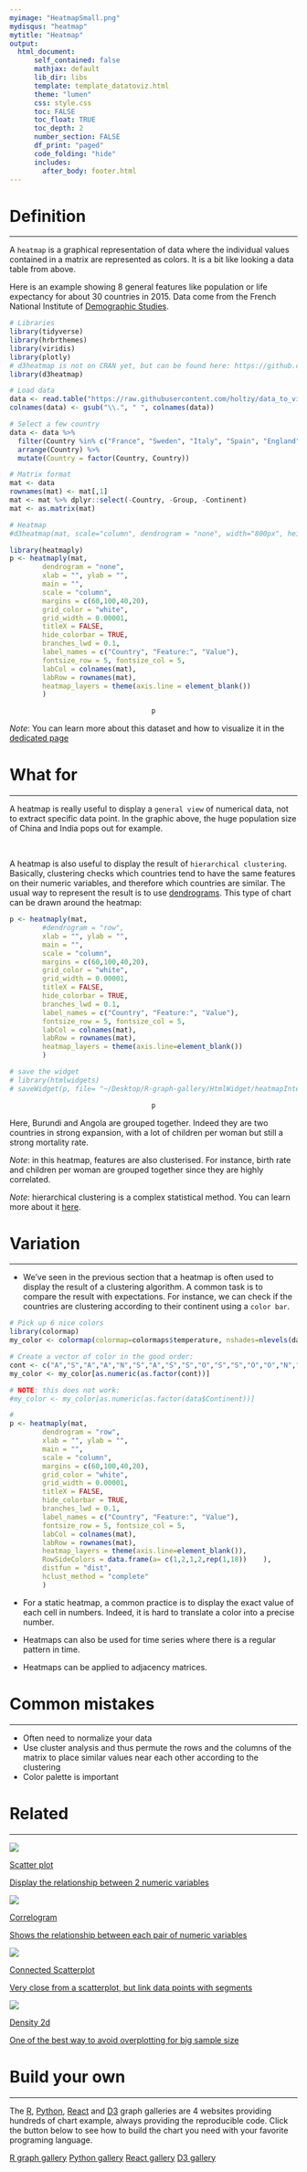 ```yaml
---
myimage: "HeatmapSmall.png"
mydisqus: "heatmap"
mytitle: "Heatmap"
output:
  html_document:
      self_contained: false    
      mathjax: default
      lib_dir: libs
      template: template_datatoviz.html
      theme: "lumen"
      css: style.css
      toc: FALSE
      toc_float: TRUE
      toc_depth: 2
      number_section: FALSE
      df_print: "paged"
      code_folding: "hide"
      includes: 
        after_body: footer.html
---
```






<div class="mycontent">



# Definition {#definition}
***

A `heatmap` is a graphical representation of data where the individual values contained in a matrix are represented as colors. It is a bit like looking a data table from above. 

Here is an example showing 8 general features like population or life expectancy for about 30 countries in 2015. Data come from the French National Institute of [Demographic Studies](https://www.ined.fr/en/everything_about_population/data/all-countries/?lst_continent=908&lst_pays=926).

```r
# Libraries
library(tidyverse)
library(hrbrthemes)
library(viridis)
library(plotly)
# d3heatmap is not on CRAN yet, but can be found here: https://github.com/talgalili/d3heatmap
library(d3heatmap)

# Load data 
data <- read.table("https://raw.githubusercontent.com/holtzy/data_to_viz/master/Example_dataset/multivariate.csv", header = T, sep = ";")
colnames(data) <- gsub("\\.", " ", colnames(data))

# Select a few country
data <- data %>% 
  filter(Country %in% c("France", "Sweden", "Italy", "Spain", "England", "Portugal", "Greece", "Peru", "Chile", "Brazil", "Argentina", "Bolivia", "Venezuela", "Australia", "New Zealand", "Fiji", "China", "India", "Thailand", "Afghanistan", "Bangladesh", "United States of America", "Canada", "Burundi", "Angola", "Kenya", "Togo")) %>%
  arrange(Country) %>%
  mutate(Country = factor(Country, Country))

# Matrix format
mat <- data
rownames(mat) <- mat[,1]
mat <- mat %>% dplyr::select(-Country, -Group, -Continent)
mat <- as.matrix(mat)

# Heatmap
#d3heatmap(mat, scale="column", dendrogram = "none", width="800px", height="80Opx", colors = "Blues")

library(heatmaply)
p <- heatmaply(mat, 
        dendrogram = "none",
        xlab = "", ylab = "", 
        main = "",
        scale = "column",
        margins = c(60,100,40,20),
        grid_color = "white",
        grid_width = 0.00001,
        titleX = FALSE,
        hide_colorbar = TRUE,
        branches_lwd = 0.1,
        label_names = c("Country", "Feature:", "Value"),
        fontsize_row = 5, fontsize_col = 5,
        labCol = colnames(mat),
        labRow = rownames(mat),
        heatmap_layers = theme(axis.line = element_blank())
        )
```

<center>
```r
p
```
</center>

*Note*: You can learn more about this dataset and how to visualize it in the [dedicated page]()



# What for
***
A heatmap is really useful to display a `general view` of numerical data, not to extract specific data point. In the graphic above, the huge population size of China and India pops out for example.

<br>

A heatmap is also useful to display the result of `hierarchical clustering`. Basically, clustering checks which countries tend to have the same features on their numeric variables, and therefore which countries are similar. The usual way to represent the result is to use [dendrograms](https://www.data-to-viz.com/graph/dendrogram.html). This type of chart can be drawn around the heatmap:

```r
p <- heatmaply(mat, 
        #dendrogram = "row",
        xlab = "", ylab = "", 
        main = "",
        scale = "column",
        margins = c(60,100,40,20),
        grid_color = "white",
        grid_width = 0.00001,
        titleX = FALSE,
        hide_colorbar = TRUE,
        branches_lwd = 0.1,
        label_names = c("Country", "Feature:", "Value"),
        fontsize_row = 5, fontsize_col = 5,
        labCol = colnames(mat),
        labRow = rownames(mat),
        heatmap_layers = theme(axis.line=element_blank())
        )

# save the widget
# library(htmlwidgets)
# saveWidget(p, file= "~/Desktop/R-graph-gallery/HtmlWidget/heatmapInter.html")

```


<center>
```r
p
```        
</center>

Here, Burundi and Angola are grouped together. Indeed they are two countries in strong expansion, with a lot of children per woman but still a strong mortality rate.

*Note*: in this heatmap, features are also clusterised. For instance, birth rate and children per woman are grouped together since they are highly correlated.

*Note*: hierarchical clustering is a complex statistical method. You can learn more about it [here](https://en.wikipedia.org/wiki/Hierarchical_clustering).




# Variation
***

- We've seen in the previous section that a heatmap is often used to display the result of a clustering algorithm. A common task is to compare the result with expectations. For instance, we can check if the countries are clustering according to their continent using a `color bar`.
```r

# Pick up 6 nice colors
library(colormap)
my_color <- colormap(colormap=colormaps$temperature, nshades=nlevels(data$Continent))

# Create a vector of color in the good order:
cont <- c("A","S","A","A","N","S","A","S","S","O","S","S","O","O","N","E","E","A","E","E","E","E")
my_color <- my_color[as.numeric(as.factor(cont))]

# NOTE: this does not work:
#my_color <- my_color[as.numeric(as.factor(data$Continent))]

# 
p <- heatmaply(mat, 
        dendrogram = "row",
        xlab = "", ylab = "", 
        main = "",
        scale = "column",
        margins = c(60,100,40,20),
        grid_color = "white",
        grid_width = 0.00001,
        titleX = FALSE,
        hide_colorbar = TRUE,
        branches_lwd = 0.1,
        label_names = c("Country", "Feature:", "Value"),
        fontsize_row = 5, fontsize_col = 5,
        labCol = colnames(mat),
        labRow = rownames(mat),
        heatmap_layers = theme(axis.line=element_blank()),
        RowSideColors = data.frame(a= c(1,2,1,2,rep(1,18))    ),
        distfun = "dist",
        hclust_method = "complete"
        )
```





          
- For a static heatmap, a common practice is to display the exact value of each cell in numbers. Indeed, it is hard to translate a color into a precise number.

- Heatmaps can also be used for time series where there is a regular pattern in time.

- Heatmaps can be applied to adjacency matrices.








# Common mistakes {#mistake}
***

- Often need to normalize your data
- Use cluster analysis and thus permute the rows and the columns of the matrix to place similar values near each other according to the clustering
- Color palette is important



# Related {#related}
***

<div class="row">
  <div class="col-lg-3 col-md-6 col-sm-6">
  <a href="http://www.data-to-viz.com/graph/scatter.html" class="btn btn-primary mybtnrelated" style="margin-bottom:4px;white-space: normal !important;">
  <img  src="https://github.com/holtzy/data_to_viz/raw/master/img/section/ScatterPlotSmall.png">
  <p class="mytitlerelated">Scatter plot</p>
  <p class="mytextrelated">Display the relationship between 2 numeric variables</p>
  </a>
  </div>
  <div class="col-lg-3 col-md-6 col-sm-6">
  <a href="http://www.data-to-viz.com/graph/correlogram.html" class="btn btn-primary mybtnrelated" style="margin-bottom:4px;white-space: normal !important;">
  <img  src="https://github.com/holtzy/data_to_viz/raw/master/img/section/CorrelogramSmall.png">
  <p class="mytitlerelated">Correlogram</p>
  <p class="mytextrelated">Shows the relationship between each pair of numeric variables</p>
  </a>
  </div>
  <div class="col-lg-3 col-md-6 col-sm-6">
  <a href="http://www.data-to-viz.com/graph/connectedscatter.html" class="btn btn-primary mybtnrelated" style="margin-bottom:4px;white-space: normal !important;">
  <img  src="https://github.com/holtzy/data_to_viz/raw/master/img/section/ScatterConnectedSmall.png">
  <p class="mytitlerelated">Connected Scatterplot</p>
  <p class="mytextrelated">Very close from a scatterplot, but link data points with segments</p>
  </a>
  </div>
  <div class="col-lg-3 col-md-6 col-sm-6">
  <a href="http://www.data-to-viz.com/graph/density2d.html" class="btn btn-primary mybtnrelated" style="margin-bottom:4px;white-space: normal !important;">
  <img  src="https://github.com/holtzy/data_to_viz/raw/master/img/section/2dDensitySmall.png">
  <p class="mytitlerelated">Density 2d</p>
  <p class="mytextrelated">One of the best way to avoid overplotting for big sample size</p>
  </a>
  </div>
</div>



# Build your own {#code}
***

The [R](https://r-graph-gallery.com/heatmap.html), [Python](https:/python-graph-gallery.com/heatmap/), [React](https://www.react-graph-gallery.com/heatmap) and [D3](https://d3-graph-gallery.com/heatmap) graph galleries are 4 websites providing hundreds of chart example, always providing the reproducible code. Click the button below to see how to build the chart you need with your favorite programing language.

<p>
<a href="https://r-graph-gallery.com/heatmap.html" class="btn btn-primary">R graph gallery</a>
<a href="https://python-graph-gallery.com/heatmap/" class="btn btn-primary">Python gallery</a>
<a href="https://www.react-graph-gallery.com/heatmap" class="btn btn-primary">React gallery</a>
<a href="https://d3-graph-gallery.com/heatmap" class="btn btn-primary">D3 gallery</a>
</p>


</div>

